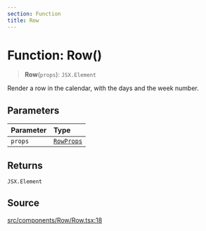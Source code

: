 ```yaml
---
section: Function
title: Row
---
```


# Function: Row()

> **Row**(`props`): `JSX.Element`

Render a row in the calendar, with the days and the week number.

## Parameters

| Parameter | Type |
| :------ | :------ |
| `props` | [`RowProps`](/api/latest/interfaces/RowProps.mdx) |

## Returns

`JSX.Element`

## Source

[src/components/Row/Row.tsx:18](https://github.com/gpbl/react-day-picker/blob/a8bfa5451/src/components/Row/Row.tsx#L18)

